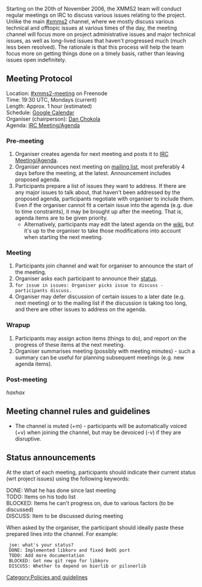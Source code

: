 Starting on the 20th of November 2006, the XMMS2 team will conduct regular meetings on IRC to discuss various issues relating to the project. Unlike the main [irc://chat.freenode.net/xmms2 #xmms2] channel, where we mostly discuss various technical and offtopic issues at various times of the day, the meeting channel will focus more on project administrative issues and major technical issues, as well as long-lived issues that haven't progressed much (much less been resolved). The rationale is that this process will help the team focus more on getting things done on a timely basis, rather than leaving issues open indefinitely.

== Meeting Protocol ==
;Location: [irc://chat.freenode.net/xmms2-meeting #xmms2-meeting] on Freenode
;Time: 19:30 UTC, Mondays (current)
;Length: Approx. 1 hour (estimated)
;Schedule: [http://www.google.com/calendar/embed?src=9lnuvubqkdssdmqtvvk60bl0nk%40group.calendar.google.com Google Calendar]
;Organiser (chairperson): [[Dan Chokola]]
;Agenda: [[IRC Meeting/Agenda]]

=== Pre-meeting ===
# Organiser creates agenda for next meeting and posts it to [[IRC Meeting/Agenda]].
# Organiser announces next meeting on [http://lists.xmms.se/cgi-bin/mailman/listinfo/xmms2-devel mailing list], most preferably 4 days before the meeting, at the latest. Announcement includes proposed agenda.
# Participants prepare a list of issues they want to address. If there are any major issues to talk about, that haven't been addressed by the proposed agenda, participants negotiate with organiser to include them. Even if the organiser cannot fit a certain issue into the agenda (e.g. due to time constraints), it may be brought up after the meeting. That is, agenda items are to be given priority.
#* Alternatively, participants may edit the latest agenda on the [[IRC Meeting/Agenda | wiki]], but it's up to the organiser to take those modifications into account when starting the next meeting.

=== Meeting ===
# Participants join channel and wait for organiser to announce the start of the meeting.
# Organiser asks each participant to announce their [[#Status_announcements | status]].
# <code>for issue in issues: Organiser picks issue to discuss - participants discuss.</code>
# Organiser may defer discussion of certain issues to a later date (e.g. next meeting) or to the mailing list if the discussion is taking too long, and there are other issues to address on the agenda.

=== Wrapup ===
# Participants may assign action items (things to do), and report on the progress of these items at the next meeting.
# Organiser summarises meeting (possibly with meeting minutes) - such a summary can be useful for planning subsequent meetings (e.g. new agenda items).

=== Post-meeting ===
''haxhax''

== Meeting channel rules and guidelines ==
* The channel is muted (+m) - participants will be automatically voiced (+v) when joining the channel, but may be devoiced (-v) if they are disruptive.

== Status announcements ==
At the start of each meeting, participants should indicate their current status (wrt project issues) using the following keywords:
;DONE: What he has done since last meeting
;TODO: Items on his todo list
;BLOCKED: Items he can't progress on, due to various factors (to be discussed)
;DISCUSS: Item to be discussed during meeting

When asked by the organiser, the participant should ideally paste these prepared lines into the channel. For example:

 <FooMaster> joe: what's your status?
 <joe> DONE: Implemented libkorv and fixed BeOS port
 <joe> TODO: Add more documentation
 <joe> BLOCKED: Get new git repo for libkorv
 <joe> DISCUSS: Whether to depend on bierlib or pilsnerlib

[[Category:Policies and guidelines]]